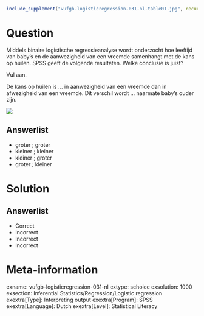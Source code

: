 ```r
include_supplement("vufgb-logisticregression-031-nl-table01.jpg", recursive = TRUE)
```

Question
========

Middels binaire logistische regressieanalyse wordt onderzocht hoe leeftijd van baby’s en de aanwezigheid van een vreemde samenhangt met de kans op huilen. SPSS geeft de volgende resultaten. Welke conclusie is juist? 

Vul aan. 

De kans op huilen is ... in aanwezigheid van een vreemde dan in afwezigheid van een vreemde. Dit verschil wordt ... naarmate baby’s ouder zijn.

![](vufgb-logisticregression-031-nl-table01.jpg)
  
Answerlist
----------
* groter ; groter
* kleiner ; kleiner
* kleiner ; groter
* groter ; kleiner

Solution
========

Answerlist
----------
* Correct
* Incorrect
* Incorrect
* Incorrect

Meta-information
================
exname: vufgb-logisticregression-031-nl
extype: schoice
exsolution: 1000
exsection: Inferential Statistics/Regression/Logistic regression
exextra[Type]: Interpreting output
exextra[Program]: SPSS
exextra[Language]: Dutch
exextra[Level]: Statistical Literacy

